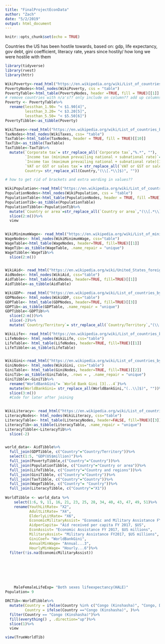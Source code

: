 ```yaml
---
title: "FinalProjectEconData"
author: "Zach"
date: "5/2/2019"
output: html_document
---
```


```r
knitr::opts_chunk$set(echo = TRUE)
```

Countries the US has been hostile towards, based on: 
gdp, life expectancy, gov debt, gini coefficient, literacy rate, years since hostily/ how long we were hostile with them

```r
library(tidyverse)
library(rvest)
library(httr)
```


```r
WikiPoverty<-read_html("https://en.wikipedia.org/wiki/List_of_countries_by_percentage_of_population_living_in_poverty")
PovertyNodes<-html_nodes(WikiPoverty, css = "table")
PovertyTable<-html_table(PovertyNodes, header =TRUE, fill = TRUE)[[1]]
# remove countries with n/a's?? only include on column?? add up columns?
Poverty <- PovertyTable%>%
  rename(lessthan_1.90= "< $1.90[4]",
         lessthan_3.20= "< $3.20[5]",
         lessthan_5.50= "< $5.50[6]")
PovertyTibble<-as_tibble(Poverty)

WikiTaxes<-read_html("https://en.wikipedia.org/wiki/List_of_countries_by_tax_rates")
TaxNodes<-html_nodes(WikiTaxes, css= "table")
TaxTable<-html_table(TaxNodes, header = TRUE, fill = TRUE)[[10]]
TaxTib<-as_tibble(TaxTable)
TaxTibble<-TaxTib%>%
  mutate(`Corporate tax`= str_replace_all(`Corporate tax`,"%.*", ""),
         `Income tax (minimum prevailing national + subnational rate)`= str_replace_all(`Income tax (minimum prevailing national + subnational rate)`,"%.*", ""),
         `Income tax (maximum prevailing national + subnational rate)[1]`= str_replace_all(`Income tax (maximum prevailing national + subnational rate)[1]`,"%.*", ""),
         `VAT or GST or sales tax`= str_replace_all(`VAT or GST or sales tax`,"%.*$", ""),
         Country= str_replace_all(Country,"(\\[.*\\]$)", ""))

# how to get rid of brackets and extra wording in values??

WikiPopulation<-read_html("https://en.wikipedia.org/wiki/List_of_countries_by_population_(United_Nations)")
PopulationNodes<-html_nodes(WikiPopulation, css = "table")
PopulationTable<-html_table(PopulationNodes, header = TRUE, fill =TRUE)[[2]]
PopulationTib<-as_tibble(PopulationTable)
PopulationTibble<-PopulationTib%>%
  mutate(`Country or area`=str_replace_all(`Country or area`,"(\\[.*\\]$)", ""))%>%
  slice(2:n())%>%
  view
  

WikiMinimumWage<- read_html("https://en.wikipedia.org/wiki/List_of_minimum_wages_by_country")
WageNodes<- html_nodes(WikiMinimumWage, css="table")
WageTable<-html_table(WageNodes, header=TRUE, fill=TRUE)[[1]]
WageTib<-as_tibble(WageTable, .name_repair = "unique")
WageTibble<-WageTib%>%
  slice(2:n())


WikiAid<- read_html("https://en.wikipedia.org/wiki/United_States_foreign_aid")
AidNodes<- html_nodes(WikiAid, css="table")
AidTable<- html_table(AidNodes, header=TRUE, fill=TRUE)[[1]]
AidTibble<-as_tibble(AidTable)

WikiGDP<- read_html("https://en.wikipedia.org/wiki/List_of_countries_by_GDP_(nominal)")
GDPNodes<- html_nodes(WikiGDP, css="table")
GDPTable<- html_table(GDPNodes, header=TRUE, fill=TRUE)[[3]]
GDPTib<-as_tibble(GDPTable, .name_repair = "unique")
GDPTibble<-GDPTib%>%
  slice(2:n())%>%
  slice(-2)%>%
  mutate(`Country/Territory`= str_replace_all(`Country/Territory`,"(\\[.*\\]$)", ""))

WikiLife<- read_html("https://en.wikipedia.org/wiki/List_of_countries_by_life_expectancy")
LifeNodes<- html_nodes(WikiLife, css="table")
LifeTable<- html_table(LifeNodes, header=TRUE, fill=TRUE)[[1]]
LifeTibble<-as_tibble(LifeTable)


WikiGini<-read_html("https://en.wikipedia.org/wiki/List_of_countries_by_income_equality")
GiniNodes<- html_nodes(WikiGini, css="table")
GiniTable<- html_table(GiniNodes, header=TRUE, fill=TRUE)[[2]]
GiniTib<-as_tibble(GiniTable, .rows = , .name_repair = "unique")
GiniTibble<-GiniTib%>%
  rename("WorldBankGini"= `World Bank Gini [3]...4`)%>%
  mutate(WorldBankGini= str_replace_all(WorldBankGini,"(..\\]$)", ""))%>%
  slice(3:n())
  #Code for later after joining
  

WikiLiteracy<- read_html("https://en.wikipedia.org/wiki/List_of_countries_by_literacy_rate")
LiteracyNodes<- html_nodes(WikiLiteracy, css="table")
LiteracyTable<- html_table(LiteracyNodes, header=FALSE, fill=TRUE)[[3]]
LiteracyTib<-as_tibble(LiteracyTable, .name_repair = "unique")
LiteracyTibble<-LiteracyTib%>%
  slice(-2)


world_data<- AidTibble%>%
  full_join(GDPTibble, c("Country"="Country/Territory"))%>%
  select(1:5, "GDP(US$million)")%>%
  full_join(PovertyTibble,c("Country"="Country"))%>%
  full_join(PopulationTibble, c("Country"="Country or area"))%>%
  full_join(LifeTibble, c("Country"="Country and regions"))%>%
  full_join(GiniTibble, c("Country"="Country"))%>%
  full_join(TaxTibble, c("Country"="Country"))%>%
  full_join(WageTibble, c("Country"= "Country"))%>%
  full_join(LiteracyTibble, c("Country"="X1"))
  
WorldTibble <- world_data %>%
    select(1:6, 9, 11, 16, 21, 23, 25, 28, 34, 40, 43, 47, 49, 51)%>%
    rename(YouthLitRate= "X2",
           AdultLitRate= "X4",
           ElderlyLitRate= "X6",
           EconomicMilitaryAssist= "Economic and Military Assistance FY 2017, $US millions",
           AidperCapita= "Aid received per capita FY 2017, $US",
           EconAssist= "Economic Assistance FY 2017, $US millions",
           MilitaryAssist= "Military Assistance FY2017, $US millions",
           GiniCoef= "WorldBankGini",
           AnnualMinWage= "Annual...3",
           HourlyMinWage= "Hourly...6")%>%
  filter(!is.na(EconomicMilitaryAssist))







    MaleFemaleLifeExp= "Both sexes lifeexpectancy(HALE)"
Population= 9

DRCTib<-WorldTibble%>%
  mutate(Country = ifelse(Country %in% c("Congo (Kinshasha)", "Congo, Dem. Republic", "Congo, Democratic Republic of the", "Democratic Republic of the Congo", "DR Congo", "Congo, Dem. Rep."), "Congo (Kinshasha)", Country),
         Country = ifelse(Country =="Congo (Kinshasha)", )%>%
  filter(Country == "Congo (Kinshasha)")%>%
  fill(everything() , .direction="up")%>%
  slice(1)%>%
  view

view(TrueWorldTib)

```
